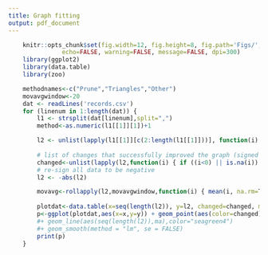 ```yaml
---
title: Graph fitting
output: pdf_document
---
```


```r
    knitr::opts_chunk$set(fig.width=12, fig.height=8, fig.path='Figs/',
               echo=FALSE, warning=FALSE, message=FALSE, dpi=300)
    library(ggplot2)
    library(data.table)
    library(zoo)
```

```r
    methodnames<-c("Prune","Triangles","Other")
    movavgwindow<-20
    dat <- readLines('records.csv')
    for (linenum in 1:length(dat)) {
        l1 <- strsplit(dat[linenum],split=",")
        method<-as.numeric(l1[[1]][1])+1

        l2 <- unlist(lapply(l1[[1]][c(2:length(l1[[1]]))], function(i) { if (i=="-inf") { NA } else { as.numeric(i) } }))
        
        # list of changes that successfully improved the graph (signed + in data)
        changed<-unlist(lapply(l2,function(i) { if ((i<0) || is.na(i)) { FALSE } else { TRUE }}))
        # re-sign all data to be negative
        l2 <- -abs(l2)

        movavg<-rollapply(l2,movavgwindow,function(i) { mean(i, na.rm=T) },fill=NA)
        
        plotdat<-data.table(x=seq(length(l2)), y=l2, changed=changed, ma=movavg)
        p<-ggplot(plotdat,aes(x=x,y=y)) + geom_point(aes(color=changed)) + geom_line() + ylab("LL") + xlab("") + ggtitle(methodnames[method]) + theme(legend.position="none")
        #+ geom_line(aes(seq(length(l2)),ma),color="seagreen4")
        #+ geom_smooth(method = "lm", se = FALSE)
        print(p)
    }
```


